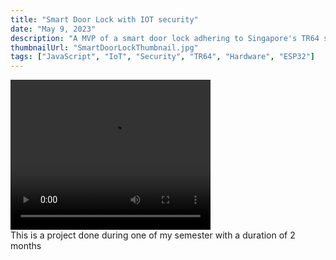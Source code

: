 ```yaml
---
title: "Smart Door Lock with IOT security"
date: "May 9, 2023"
description: "A MVP of a smart door lock adhering to Singapore's TR64 standard"
thumbnailUrl: "SmartDoorLockThumbnail.jpg"
tags: ["JavaScript", "IoT", "Security", "TR64", "Hardware", "ESP32"]
---
```


<video width="320" height="240" controls>
  <source src="SmartDoorLockDemo.mp4" type="video/mp4">
Your browser does not support the video tag.
</video>

<div>
  This is a project done during one of my semester with a duration of 2 months
</div>
